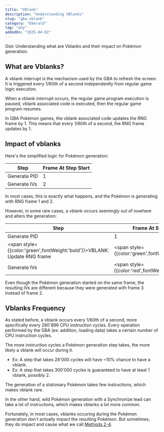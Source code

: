 ```yaml
---
title: "VBlank"
description: "Understanding VBlanks"
slug: "gba-vblank"
category: "Emerald"
tag: "any"
addedOn: "2025-04-02"
---
```


Gist: Understanding what are Vblanks and their impact on Pokémon generation.

## What are Vblanks?

A vblank interrupt is the mechanism used by the GBA to refresh the screen. It is triggered every 1/60th of a second independently from regular game logic execution.

When a vblank interrupt occurs, the regular game program execution is paused, vblank associated code is executed, then the regular game program resumes.

In GBA Pokémon games, the vblank associated code updates the RNG frame by 1. This means that every 1/60th of a second, the RNG frame updates by 1.

## Impact of vblanks

Here's the simplified logic for Pokémon generation:

| Step         | Frame At Step Start |
| ------------ | ------------------- |
| Generate PID | 1                   |
| Generate IVs | 2                   |

In most cases, this is exactly what happens, and the Pokémon is generating with RNG frame 1 and 2.

However, in some rare cases, a vblank occurs seemingly out of nowhere and alters the generation:

| Step                     | Frame At Step Start |
| ------------------------ | ------------------- |
| Generate PID             | 1                   |
| <span style={{color:'green',fontWeight:'bold'}}>VBLANK: Update RNG frame</span> | <span style={{color:'green',fontWeight:'bold'}}>2</span>                   |
| Generate IVs             | <span style={{color:'red',fontWeight:'bold'}}>3</span>                   |

Even though the Pokémon generation started on the same frame, the resulting IVs are different because they were generated with frame 3 instead of frame 2.

## Vblanks Frequency

As stated before, a vblank occurs every 1/60th of a second, more specifically every 280'896 CPU instruction cycles. Every operation performed by the GBA (ex: addition, loading data) takes a certain number of CPU instruction cycles.

The more instruction cycles a Pokémon generation step takes, the more likely a vblank will occur during it.

- Ex: A step that takes 28'000 cycles will have ~10% chance to have a vblank.
- Ex: A step that takes 300'000 cycles is guaranteed to have at least 1 vblank, possibly 2.

The generation of a stationary Pokémon takes few instructions, which makes vblank rare.

In the other hand, wild Pokémon generation with a Synchronize lead can take a lot of instructions, which makes vblanks a lot more common.

Fortunately, in most cases, vblanks occuring during the Pokémon generation don't actually impact the resulting Pokémon. But sometimes, they do impact and cause what we call [Methods 2-4](/gba-methods).
